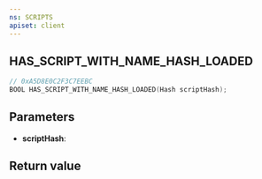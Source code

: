 ```yaml
---
ns: SCRIPTS
apiset: client
---
```

## HAS_SCRIPT_WITH_NAME_HASH_LOADED

```c
// 0xA5D8E0C2F3C7EEBC
BOOL HAS_SCRIPT_WITH_NAME_HASH_LOADED(Hash scriptHash);
```


## Parameters
* **scriptHash**:

## Return value